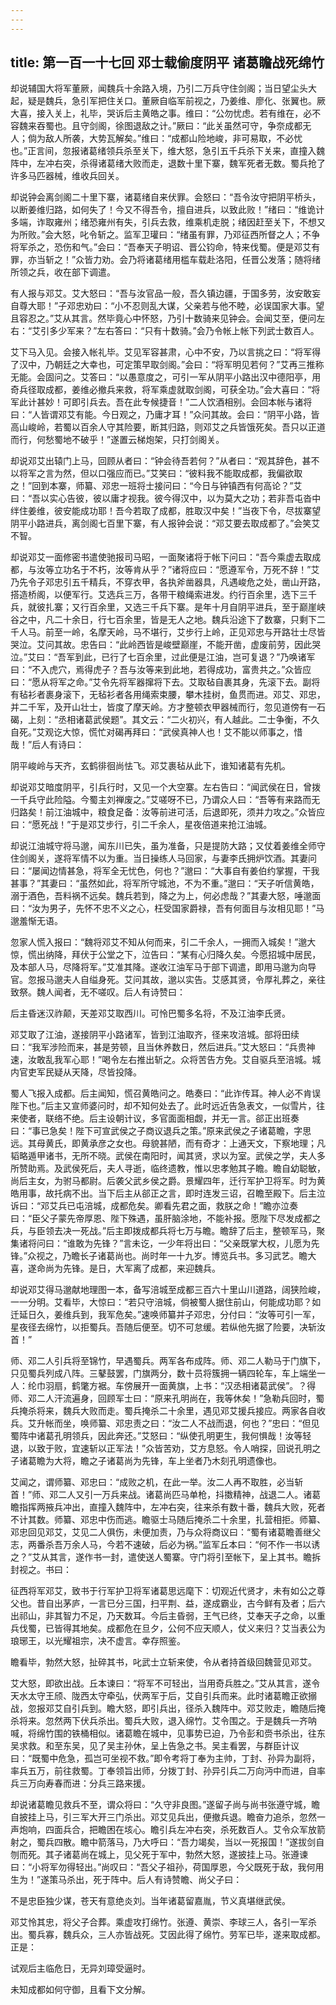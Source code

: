```yaml
---
---
---
```

title: 第一百一十七回 邓士载偷度阴平 诸葛瞻战死绵竹
---

却说辅国大将军董厥，闻魏兵十余路入境，乃引二万兵守住剑阁；当日望尘头大起，疑是魏兵，急引军把住关口。董厥自临军前视之，乃姜维、廖化、张翼也。厥大喜，接入关上，礼毕，哭诉后主黄皓之事。维曰：“公勿忧虑。若有维在，必不容魏来吞蜀也。且守剑阁，徐图退敌之计。”厥曰：“此关虽然可守，争奈成都无人；倘为敌人所袭，大势瓦解矣。”维曰：“成都山险地峻，非可易取，不必忧也。”正言间，忽报诸葛绪领兵杀至关下，维大怒，急引五千兵杀下关来，直撞入魏阵中，左冲右突，杀得诸葛绪大败而走，退数十里下寨，魏军死者无数。蜀兵抢了许多马匹器械，维收兵回关。

却说钟会离剑阁二十里下寨，诸葛绪自来伏罪。会怒曰：“吾令汝守把阴平桥头，以断姜维归路，如何失了！今又不得吾令，擅自进兵，以致此败！”绪曰：“维诡计多端，诈取雍州；绪恐雍州有失，引兵去救，维乘机走脱；绪因赶至关下，不想又为所败。”会大怒，叱令斩之。监军卫瓘曰：“绪虽有罪，乃邓征西所督之人；不争将军杀之，恐伤和气。”会曰：“吾奉天子明诏、晋公钧命，特来伐蜀。便是邓艾有罪，亦当斩之！”众皆力劝。会乃将诸葛绪用槛车载赴洛阳，任晋公发落；随将绪所领之兵，收在部下调遣。

有人报与邓艾。艾大怒曰：“吾与汝官品一般，吾久镇边疆，于国多劳，汝安敢妄自尊大耶！”子邓忠劝曰：“小不忍则乱大谋，父亲若与他不睦，必误国家大事。望且容忍之。”艾从其言。然毕竟心中怀怒，乃引十数骑来见钟会。会闻艾至，便问左右：“艾引多少军来？”左右答曰：“只有十数骑。”会乃令帐上帐下列武士数百人。

艾下马入见。会接入帐礼毕。艾见军容甚肃，心中不安，乃以言挑之曰：“将军得了汉中，乃朝廷之大幸也，可定策早取剑阁。”会曰：“将军明见若何？”艾再三推称无能。会固问之。艾答曰：“以愚意度之，可引一军从阴平小路出汉中德阳亭，用奇兵径取成都，姜维必撤兵来救，将军乘虚就取剑阁，可获全功。”会大喜曰：“将军此计甚妙！可即引兵去。吾在此专候捷音！”二人饮酒相别。会回本帐与诸将曰：“人皆谓邓艾有能。今日观之，乃庸才耳！”众问其故。会曰：“阴平小路，皆高山峻岭，若蜀以百余人守其险要，断其归路，则邓艾之兵皆饿死矣。吾只以正道而行，何愁蜀地不破乎！”遂置云梯炮架，只打剑阁关。

却说邓艾出辕门上马，回顾从者曰：“钟会待吾若何？”从者曰：“观其辞色，甚不以将军之言为然，但以口强应而已。”艾笑曰：“彼料我不能取成都，我偏欲取之！”回到本寨，师纂、邓忠一班将士接问曰：“今日与钟镇西有何高论？”艾曰：“吾以实心告彼，彼以庸才视我。彼今得汉中，以为莫大之功；若非吾屯沓中绊住姜维，彼安能成功耶！吾今若取了成都，胜取汉中矣！”当夜下令，尽拔寨望阴平小路进兵，离剑阁七百里下寨，有人报钟会说：“邓艾要去取成都了。”会笑艾不智。

却说邓艾一面修密书遣使驰报司马昭，一面聚诸将于帐下问曰：“吾今乘虚去取成都，与汝等立功名于不朽，汝等肯从乎？”诸将应曰：“愿遵军令，万死不辞！”艾乃先令子邓忠引五千精兵，不穿衣甲，各执斧凿器具，凡遇峻危之处，凿山开路，搭造桥阁，以便军行。艾选兵三万，各带干粮绳索进发。约行百余里，选下三千兵，就彼扎寨；又行百余里，又选三千兵下寨。是年十月自阴平进兵，至于巅崖峡谷之中，凡二十余日，行七百余里，皆是无人之地。魏兵沿途下了数寨，只剩下二千人马。前至一岭，名摩天岭，马不堪行，艾步行上岭，正见邓忠与开路壮士尽皆哭泣。艾问其故。忠告曰：“此岭西皆是峻壁巅崖，不能开凿，虚废前劳，因此哭泣。”艾曰：“吾军到此，已行了七百余里，过此便是江油，岂可复退？”乃唤诸军曰：“不入虎穴，焉得虎子？吾与汝等来到此地，若得成功，富贵共之。”众皆应曰：“愿从将军之命。”艾令先将军器撺将下去。艾取毡自裹其身，先滚下去。副将有毡衫者裹身滚下，无毡衫者各用绳索束腰，攀木挂树，鱼贯而进。邓艾、邓忠，并二千军，及开山壮士，皆度了摩天岭。方才整顿衣甲器械而行，忽见道傍有一石碣，上刻：“丞相诸葛武侯题”。其文云：“二火初兴，有人越此。二士争衡，不久自死。”艾观讫大惊，慌忙对碣再拜曰：“武侯真神人也！艾不能以师事之，惜哉！”后人有诗曰：

阴平峻岭与天齐，玄鹤徘徊尚怯飞。邓艾裹毡从此下，谁知诸葛有先机。

却说邓艾暗度阴平，引兵行时，又见一个大空寨。左右告曰：“闻武侯在日，曾拨一千兵守此险隘。今蜀主刘禅废之。”艾嗟呀不已，乃谓众人曰：“吾等有来路而无归路矣！前江油城中，粮食足备：汝等前进可活，后退即死，须并力攻之。”众皆应曰：“愿死战！”于是邓艾步行，引二千余人，星夜倍道来抢江油城。

却说江油城守将马邈，闻东川已失，虽为准备，只是提防大路；又仗着姜维全师守住剑阁关，遂将军情不以为重。当日操练人马回家，与妻李氏拥炉饮酒。其妻问曰：“屡闻边情甚急，将军全无忧色，何也？”邈曰：“大事自有姜伯约掌握，干我甚事？”其妻曰：“虽然如此，将军所守城池，不为不重。”邈曰：“天子听信黄皓，溺于酒色，吾料祸不远矣。魏兵若到，降之为上，何必虑哉？”其妻大怒，唾邈面曰：“汝为男子，先怀不忠不义之心，枉受国家爵禄，吾有何面目与汝相见耶！”马邈羞惭无语。

忽家人慌入报曰：“魏将邓艾不知从何而来，引二千余人，一拥而入城矣！”邈大惊，慌出纳降，拜伏于公堂之下，泣告曰：“某有心归降久矣。今愿招城中居民，及本部人马，尽降将军。”艾准其降。遂收江油军马于部下调遣，即用马邈为向导官。忽报马邈夫人自缢身死。艾问其故，邈以实告。艾感其贤，令厚礼葬之，亲往致祭。魏人闻者，无不嗟叹。后人有诗赞曰：

后主昏迷汉祚颠，天差邓艾取西川。可怜巴蜀多名将，不及江油李氏贤。

邓艾取了江油，遂接阴平小路诸军，皆到江油取齐，径来攻涪城。部将田续曰：“我军涉险而来，甚是劳顿，且当休养数日，然后进兵。”艾大怒曰：“兵贵神速，汝敢乱我军心耶！”喝令左右推出斩之。众将苦告方免。艾自驱兵至涪城。城内官吏军民疑从天降，尽皆投降。

蜀人飞报入成都。后主闻知，慌召黄皓问之。皓奏曰：“此诈传耳。神人必不肯误陛下也。”后主又宣师婆问时，却不知何处去了。此时远近告急表文，一似雪片，往来使者，联络不绝。后主设朝计议，多官面面相觑，并无一言。郤正出班奏曰：“事已急矣！陛下可宣武侯之子商议退兵之策。”原来武侯之子诸葛瞻，字思远。其母黄氏，即黄承彦之女也。母貌甚陋，而有奇才：上通天文，下察地理；凡韬略遁甲诸书，无所不晓。武侯在南阳时，闻其贤，求以为室。武侯之学，夫人多所赞助焉。及武侯死后，夫人寻逝，临终遗教，惟以忠孝勉其子瞻。瞻自幼聪敏，尚后主女，为驸马都尉。后袭父武乡侯之爵。景耀四年，迁行军护卫将军。时为黄皓用事，故托病不出。当下后主从郤正之言，即时连发三诏，召瞻至殿下。后主泣诉曰：“邓艾兵已屯涪城，成都危矣。卿看先君之面，救朕之命！”瞻亦泣奏曰：“臣父子蒙先帝厚恩、陛下殊遇，虽肝脑涂地，不能补报。愿陛下尽发成都之兵，与臣领去决一死战。”后主即拨成都兵将七万与瞻。瞻辞了后主，整顿军马，聚集诸将问曰：“谁敢为先锋？”言未讫，一少年将出曰：“父亲既掌大权，儿愿为先锋。”众视之，乃瞻长子诸葛尚也。尚时年一十九岁。博览兵书。多习武艺。瞻大喜，遂命尚为先锋。是日，大军离了成都，来迎魏兵。

却说邓艾得马邈献地理图一本，备写涪城至成都三百六十里山川道路，阔狭险峻，一一分明。艾看毕，大惊曰：“若只守涪城，倘被蜀人据住前山，何能成功耶？如迁延日久，姜维兵到，我军危矣。”速唤师纂并子邓忠，分付曰：“汝等可引一军，星夜径去绵竹，以拒蜀兵。吾随后便至。切不可怠缓。若纵他先据了险要，决斩汝首！”

师、邓二人引兵将至锦竹，早遇蜀兵。两军各布成阵。师、邓二人勒马于门旗下，只见蜀兵列成八阵。三鼕鼓罢，门旗两分，数十员将簇拥一辆四轮车，车上端坐一人：纶巾羽扇，鹤氅方裾。车傍展开一面黄旗，上书：“汉丞相诸葛武侯”。？得师、邓二人汗流遍身，回顾军士曰：“原来孔明尚在，我等休矣！”急勒兵回时，蜀兵掩杀将来，魏兵大败而走。蜀兵掩杀二十余里，遇见邓艾援兵接应。两家各自收兵。艾升帐而坐，唤师纂、邓忠责之曰：“汝二人不战而退，何也？”忠曰：“但见蜀阵中诸葛孔明领兵，因此奔还。”艾怒曰：“纵使孔明更生，我何惧哉！汝等轻退，以致于败，宜速斩以正军法！”众皆苦劝，艾方息怒。令人哨探，回说孔明之子诸葛瞻为大将，瞻之子诸葛尚为先锋，车上坐者乃木刻孔明遗像也。

艾闻之，谓师纂、邓忠曰：“成败之机，在此一举。汝二人再不取胜，必当斩首！”师、邓二人又引一万兵来战。诸葛尚匹马单枪，抖擞精神，战退二人。诸葛瞻指挥两掖兵冲出，直撞入魏阵中，左冲右突，往来杀有数十番，魏兵大败，死者不计其数。师纂、邓忠中伤而逃。瞻驱士马随后掩杀二十余里，扎营相拒。师纂、邓忠回见邓艾，艾见二人俱伤，未便加责，乃与众将商议曰：“蜀有诸葛瞻善继父志，两番杀吾万余人马，今若不速破，后必为祸。”监军丘本曰：“何不作一书以诱之？”艾从其言，遂作书一封，遣使送人蜀寨。守门将引至帐下，呈上其书。瞻拆封视之。书曰：

征西将军邓艾，致书于行军护卫将军诸葛思远麾下：切观近代贤才，未有如公之尊父也。昔自出茅庐，一言已分三国，扫平荆、益，遂成霸业，古今鲜有及者；后六出祁山，非其智力不足，乃天数耳。今后主昏弱，王气已终，艾奉天子之命，以重兵伐蜀，已皆得其地矣。成都危在旦夕，公何不应天顺人，仗义来归？艾当表公为琅琊王，以光耀祖宗，决不虚言。幸存照鉴。

瞻看毕，勃然大怒，扯碎其书，叱武士立斩来使，令从者持首级回魏营见邓艾。

艾大怒，即欲出战。丘本谏曰：“将军不可轻出，当用奇兵胜之。”艾从其言，遂令天水太守王颀、陇西太守牵弘，伏两军于后，艾自引兵而来。此时诸葛瞻正欲搦战，忽报邓艾自引兵到。瞻大怒，即引兵出，径杀入魏阵中。邓艾败走，瞻随后掩杀将来。忽然两下伏兵杀出。蜀兵大败，退入绵竹。艾令围之。于是魏兵一齐呐喊，将绵竹围的铁桶相似。诸葛瞻在城中，见事势已迫，乃令彭和赍书杀出，往东吴求救。和至东吴，见了吴主孙休，呈上告急之书。吴主看罢，与群臣计议曰：“既蜀中危急，孤岂可坐视不救。”即令考将丁奉为主帅，丁封、孙异为副将，率兵五万，前往救蜀。丁奉领旨出师，分拨丁封、孙异引兵二万向沔中而进，自率兵三万向寿春而进：分兵三路来援。

却说诸葛瞻见救兵不至，谓众将曰：“久守非良图。”遂留子尚与尚书张遵守城，瞻自披挂上马，引三军大开三门杀出。邓艾见兵出，便撤兵退。瞻奋力追杀，忽然一声炮响，四面兵合，把瞻困在垓心。瞻引兵左冲右突，杀死数百人。艾令众军放箭射之，蜀兵四散。瞻中箭落马，乃大呼曰：“吾力竭矣，当以一死报国！”遂拔剑自刎而死。其子诸葛尚在城上，见父死于军中，勃然大怒，遂披挂上马。张遵谏曰：“小将军勿得轻出。”尚叹曰：“吾父子祖孙，荷国厚恩，今父既死于敌，我何用生为！”遂策马杀出，死于阵中。后人有诗赞瞻、尚父子曰：

不是忠臣独少谋，苍天有意绝炎刘。当年诸葛留嘉胤，节义真堪继武侯。

邓艾怜其忠，将父子合葬。乘虚攻打绵竹。张遵、黄崇、李球三人，各引一军杀出。蜀兵寡，魏兵众，三人亦皆战死。艾因此得了绵竹。劳军已毕，遂来取成都。正是：

试观后主临危日，无异刘璋受逼时。

未知成都如何守御，且看下文分解。